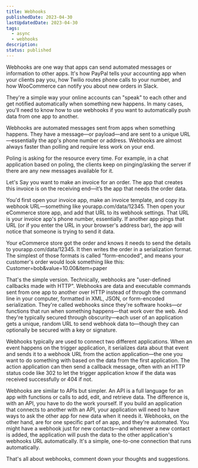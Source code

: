 ```yaml
---
title: Webhooks
publishedDate: 2023-04-30
lastUpdatedDate: 2023-04-30
tags:
  - async
  - webhooks
description:
status: published
---
```


Webhooks are one way that apps can send automated messages or information to other apps. It's how PayPal tells your accounting app when your clients pay you, how Twilio routes phone calls to your number, and how WooCommerce can notify you about new orders in Slack.

They're a simple way your online accounts can "speak" to each other and get notified automatically when something new happens. In many cases, you'll need to know how to use webhooks if you want to automatically push data from one app to another.

Webhooks are automated messages sent from apps when something happens. They have a message—or payload—and are sent to a unique URL—essentially the app's phone number or address. Webhooks are almost always faster than polling and require less work on your end.

Poling is asking for the resource every time. For example, in a chat application based on poling, the clients keep on pinging/asking the server if there are any new messages available for it.

Let's Say you want to make an invoice for an order. The app that creates this invoice is on the receiving end—it’s the app that needs the order data.

You'd first open your invoice app, make an invoice template, and copy its webhook URL—something like yourapp.com/data/12345. Then open your eCommerce store app, and add that URL to its webhook settings. That URL is your invoice app's phone number, essentially. If another app pings that URL (or if you enter the URL in your browser's address bar), the app will notice that someone is trying to send it data.

Your eCommerce store got the order and knows it needs to send the details to yourapp.com/data/12345. It then writes the order in a serialization format. The simplest of those formats is called “form-encoded”, and means your customer's order would look something like this: Customer=bob&value=10.00&item=paper

That's the simple version. Technically, webhooks are "user-defined callbacks made with HTTP". Webhooks are data and executable commands sent from one app to another over HTTP instead of through the command line in your computer, formatted in XML, JSON, or form-encoded serialization. They're called webhooks since they're software hooks—or functions that run when something happens—that work over the web. And they're typically secured through obscurity—each user of an application gets a unique, random URL to send webhook data to—though they can optionally be secured with a key or signature.

Webhooks typically are used to connect two different applications. When an event happens on the trigger application, it serializes data about that event and sends it to a webhook URL from the action application—the one you want to do something with based on the data from the first application. The action application can then send a callback message, often with an HTTP status code like 302 to let the trigger application know if the data was received successfully or 404 if not.

Webhooks are similar to APIs but simpler. An API is a full language for an app with functions or calls to add, edit, and retrieve data. The difference is, with an API, you have to do the work yourself. If you build an application that connects to another with an API, your application will need to have ways to ask the other app for new data when it needs it. Webhooks, on the other hand, are for one specific part of an app, and they're automated. You might have a webhook just for new contacts—and whenever a new contact is added, the application will push the data to the other application's webhooks URL automatically. It's a simple, one-to-one connection that runs automatically.

That's all about webhooks, comment down your thoughts and suggestions.
